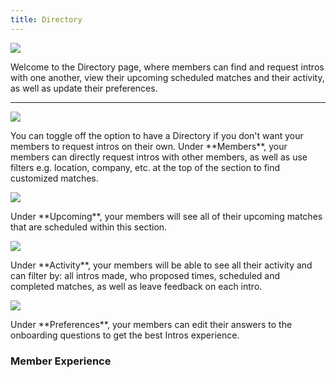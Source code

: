 ```yaml
---
title: Directory
---
```

![](/images/Directory.png)

Welcome to the Directory page, where members can find and request intros with one another, view their upcoming scheduled matches and their activity, as well as update their preferences.

---
![](/images/Directory-Toggle-Off.png)

<Note>
You can toggle off the option to have a Directory if you don't want your members to request intros on their own.
</Note>

<Tabs>
  <Tab title="Members">
   Under **Members**, your members can directly request intros with other members, as well as use filters e.g. location, company, etc. at the top of the section to find customized matches.

![](/images/Directory.png)

</Tab>
  <Tab title="Upcoming">
  Under **Upcoming**, your members will see all of their upcoming matches that are scheduled within this section.

![](/images/Directory-Upcoming.png)

  </Tab>
  <Tab title="Activity">
  Under **Activity**, your members will be able to see all their activity and can filter by: all intros made, who proposed times, scheduled and completed matches, as well as leave feedback on each intro.

![](/images/Directory-Activity.png)

  </Tab>
  <Tab title="Preferences">
  Under **Preferences**, your members can edit their answers to the onboarding questions to get the best Intros experience.
  </Tab>
</Tabs>

### Member Experience


